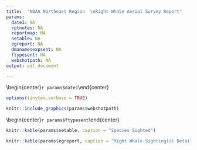 ```yaml
---
title:  "NOAA Northeast Region  \nRight Whale Aerial Survey Report"
params:
  date1: NA
  rptnotes: NA
  reportmap: NA
  netable: NA
  egreport: NA
  dmanamesexpsent: NA
  ftypesent: NA
  webshotpath: NA
output: pdf_document

---
```

<!-- \vspace*{-10mm} -->
\vspace*{-7mm}
\begin{center}\LARGE`r params$date1`\end{center}
<!-- \vspace*{-4mm} -->
```r
options(tinytex.verbose = TRUE)
```
```r
knitr::include_graphics(params$webshotpath)
```
<!-- \vspace*{-8mm} -->
\begin{center}\normalsize `r params$rptnotes`\end{center}
<!-- \vspace*{-7mm} -->
\begin{center}\normalsize `r params$dmanamesexpsent`\end{center}
<!-- \vspace*{-7mm} -->
\begin{center}\normalsize `r params$ftypesent`\end{center}
<!-- \vspace*{-4mm} -->
```r
knitr::kable(params$netable, caption = "Species Sighted")
```

```r
knitr::kable(params$egreport, caption = "Right Whale Sighting(s) Details")
```

